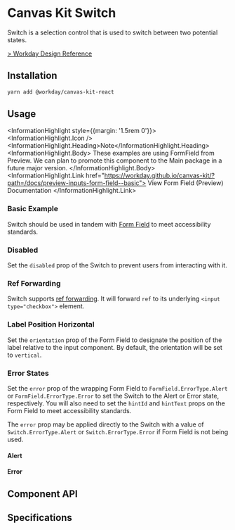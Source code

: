 


<Meta title="Components/Inputs/Switch" component={Switch} />

# Canvas Kit Switch

Switch is a selection control that is used to switch between two potential states.

[> Workday Design Reference](https://design.workday.com/components/inputs/switch)

## Installation

```sh
yarn add @workday/canvas-kit-react
```

## Usage

<InformationHighlight style={{margin: '1.5rem 0'}}>
  <InformationHighlight.Icon />
  <InformationHighlight.Heading>Note</InformationHighlight.Heading>
  <InformationHighlight.Body>
    These examples are using FormField from Preview. We can plan to promote this component to the
    Main package in a future major version.
  </InformationHighlight.Body>
  <InformationHighlight.Link href="https://workday.github.io/canvas-kit/?path=/docs/preview-inputs-form-field--basic">
    View Form Field (Preview) Documentation
  </InformationHighlight.Link>
</InformationHighlight>

### Basic Example

Switch should be used in tandem with [Form Field](/components/inputs/form-field/) to meet
accessibility standards.

<ExampleCodeBlock code={Basic} />

### Disabled

Set the `disabled` prop of the Switch to prevent users from interacting with it.

<ExampleCodeBlock code={Disabled} />

### Ref Forwarding

Switch supports [ref forwarding](https://reactjs.org/docs/forwarding-refs.html). It will forward
`ref` to its underlying `<input type="checkbox">` element.

<ExampleCodeBlock code={RefForwarding} />

### Label Position Horizontal

Set the `orientation` prop of the Form Field to designate the position of the label relative to the
input component. By default, the orientation will be set to `vertical`.

<ExampleCodeBlock code={LabelPosition} />

### Error States

Set the `error` prop of the wrapping Form Field to `FormField.ErrorType.Alert` or
`FormField.ErrorType.Error` to set the Switch to the Alert or Error state, respectively. You will
also need to set the `hintId` and `hintText` props on the Form Field to meet accessibility
standards.

The `error` prop may be applied directly to the Switch with a value of `Switch.ErrorType.Alert` or
`Switch.ErrorType.Error` if Form Field is not being used.

#### Alert

<ExampleCodeBlock code={Alert} />

#### Error

<ExampleCodeBlock code={Error} />

## Component API

<SymbolDoc name="Switch" fileName="/react/" />

## Specifications

<Specifications file="Switch.spec.ts" name="Switch" />
